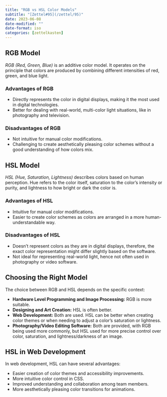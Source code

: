 ```yaml
---
title: "RGB vs HSL Color Models"
subtitle: "[Zettel#95](/zettel/95)"
date: 2023-06-08
date-modified: ""
date-format: iso
categories: [zettelkasten]
---
```

## RGB Model

*RGB (Red, Green, Blue)* is an additive color model. It operates on the principle that colors are produced by combining different intensities of red, green, and blue light.

### Advantages of RGB

* Directly represents the color in digital displays, making it the most used in digital technologies.
* Better for dealing with real-world, multi-color light situations, like in photography and television.

### Disadvantages of RGB

* Not intuitive for manual color modifications.
* Challenging to create aesthetically pleasing color schemes without a good understanding of how colors mix.

## HSL Model

*HSL (Hue, Saturation, Lightness)* describes colors based on human perception. Hue refers to the color itself, saturation to the color's intensity or purity, and lightness to how bright or dark the color is.

### Advantages of HSL

* Intuitive for manual color modifications.
* Easier to create color schemes as colors are arranged in a more human-understandable way.

### Disadvantages of HSL

* Doesn't represent colors as they are in digital displays, therefore, the exact color representation might differ slightly based on the software.
* Not ideal for representing real-world light, hence not often used in photography or video software.

## Choosing the Right Model

The choice between RGB and HSL depends on the specific context:

* **Hardware Level Programming and Image Processing:** RGB is more suitable.
* **Designing and Art Creation:** HSL is often better.
* **Web Development:** Both are used. HSL can be better when creating color themes or when needing to adjust a color's saturation or lightness.
* **Photography/Video Editing Software:** Both are provided, with RGB being used more commonly, but HSL used for more precise control over color, saturation, and lightness/darkness of an image.

## HSL in Web Development

In web development, HSL can have several advantages:

* Easier creation of color themes and accessibility improvements.
* More intuitive color control in CSS.
* Improved understanding and collaboration among team members.
* More aesthetically pleasing color transitions for animations.
